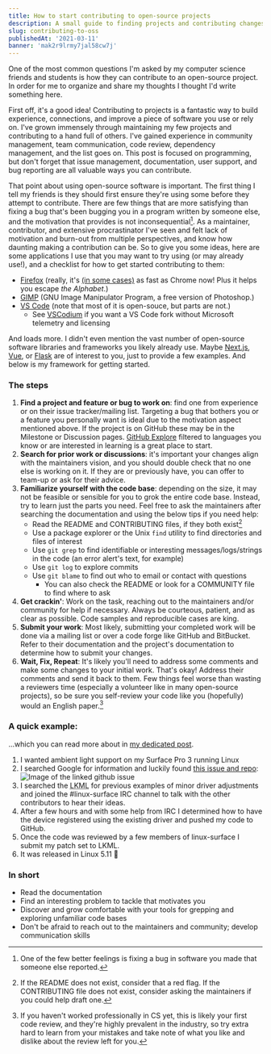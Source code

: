 ```yaml
---
title: How to start contributing to open-source projects
description: A small guide to finding projects and contributing changes
slug: contributing-to-oss
publishedAt: '2021-03-11'
banner: 'mak2r9lrmy7jal58cw7j'
---
```


One of the most common questions I'm asked by my computer science friends and students is how they can contribute to an open-source project. In order for me to organize and share my thoughts I thought I'd write something here.

First off, it's a good idea! Contributing to projects is a fantastic way to build experience, connections, and improve a piece of software you use or rely on. I've grown immensely through maintaining my few projects and contributing to a hand full of others. I've gained experience in community management, team communication, code review, dependency management, and the list goes on. This post is focused on programming, but don't forget that issue management, documentation, user support, and bug reporting are all valuable ways you can contribute.

That point about using open-source software is important. The first thing I tell my friends is they should first ensure they're using some before they attempt to contribute. There are few things that are more satisfying than fixing a bug that's been bugging you in a program written by someone else, and the motivation that provides is not inconsequential[^1]. As a maintainer, contributor, and extensive procrastinator I've seen and felt lack of motivation and burn-out from multiple perspectives, and know how daunting making a contribution can be. So to give you some ideas, here are some applications I use that you may want to try using (or may already use!), and a checklist for how to get started contributing to them:

- [Firefox](https://www.mozilla.org/en-US/firefox/new/) (really, it's [(in some cases)](https://arewefastyet.com/mac/benchmarks/overview?numDays=365) as fast as Chrome now! Plus it helps you escape _the Alphabet_.)
- [GIMP](https://www.gimp.org/) (GNU Image Manipulator Program, a free version of Photoshop.)
- [VS Code](https://github.com/microsoft/vscode) (note that most of it is open-souce, but parts are not.)
  - See [VSCodium](https://github.com/VSCodium/vscodium) if you want a VS Code fork without Microsoft telemetry and licensing

And loads more. I didn't even mention the vast number of open-source software libraries and frameworks you likely already use. Maybe [Next.js](https://nextjs.org), [Vue](https://vuejs.org), or [Flask](https://github.com/pallets/flask) are of interest to you, just to provide a few examples. And below is my framework for getting started.

### The steps

1. **Find a project and feature or bug to work on**: find one from experience or on their issue tracker/mailing list. Targeting a bug that bothers you or a feature you personally want is ideal due to the motivation aspect mentioned above. If the project is on GitHub these may be in the Milestone or Discussion pages. [GitHub Explore](https://github.com/explore) filtered to languages you know or are interested in learning is a great place to start.
2. **Search for prior work or discussions**: it's important your changes align with the maintainers vision, and you should double check that no one else is working on it. If they are or previously have, you can offer to team-up or ask for their advice.
3. **Familiarize yourself with the code base**: depending on the size, it may not be feasible or sensible for you to grok the entire code base. Instead, try to learn just the parts you need. Feel free to ask the maintainers after searching the documentation and using the below tips if you need help:
   - Read the README and CONTRIBUTING files, if they both exist[^2]
   - Use a package explorer or the Unix `find` utility to find directories and files of interest
   - Use `git grep` to find identifiable or interesting messages/logs/strings in the code (an error alert's text, for example)
   - Use `git log` to explore commits
   - Use `git blame` to find out who to email or contact with questions
     - You can also check the README or look for a COMMUNITY file to find where to ask
4. **Get crackin'**: Work on the task, reaching out to the maintainers and/or community for help if necessary. Always be courteous, patient, and as clear as possible. Code samples and reproducible cases are king.
5. **Submit your work**: Most likely, submitting your completed work will be done via a mailing list or over a code forge like GitHub and BitBucket. Refer to their documentation and the project's documentation to determine how to submit your changes.
6. **Wait, Fix, Repeat**: It's likely you'll need to address some comments and make some changes to your initial work. That's okay! Address their comments and send it back to them. Few things feel worse than wasting a reviewers time (especially a volunteer like in many open-source projects), so be sure you self-review your code like you (hopefully) would an English paper.[^3]

### A quick example:

...which you can read more about in [my dedicated post](/blog/MSHW0184).

1. I wanted ambient light support on my Surface Pro 3 running Linux
2. I searched Google for information and luckily found [this issue and repo](https://github.com/linux-surface/linux-surface/issues/121#issue-580967766):
   ![Image of the linked github issue](/blog/foss/github-issue.jpg)
3. I searched the <abbr title="Linux Kernel Mailing List">LKML</abbr> for previous examples of minor driver adjustments and joined the #linux-surface IRC channel to talk with the other contributors to hear their ideas.
4. After a few hours and with some help from IRC I determined how to have the device registered using the existing driver and pushed my code to GitHub.
5. Once the code was reviewed by a few members of linux-surface I submit my patch set to LKML.
6. It was released in Linux 5.11 🎉

### In short

- Read the documentation
- Find an interesting problem to tackle that motivates you
- Discover and grow comfortable with your tools for grepping and exploring unfamiliar code bases
- Don't be afraid to reach out to the maintainers and community; develop communication skills

[^1]: One of the few better feelings is fixing a bug in software you made that someone else reported.
[^2]: If the README does not exist, consider that a red flag. If the CONTRIBUTING file does not exist, consider asking the maintainers if you could help draft one.
[^3]: If you haven't worked professionally in CS yet, this is likely your first code review, and they're highly prevalent in the industry, so try extra hard to learn from your mistakes and take note of what you like and dislike about the review left for you.
